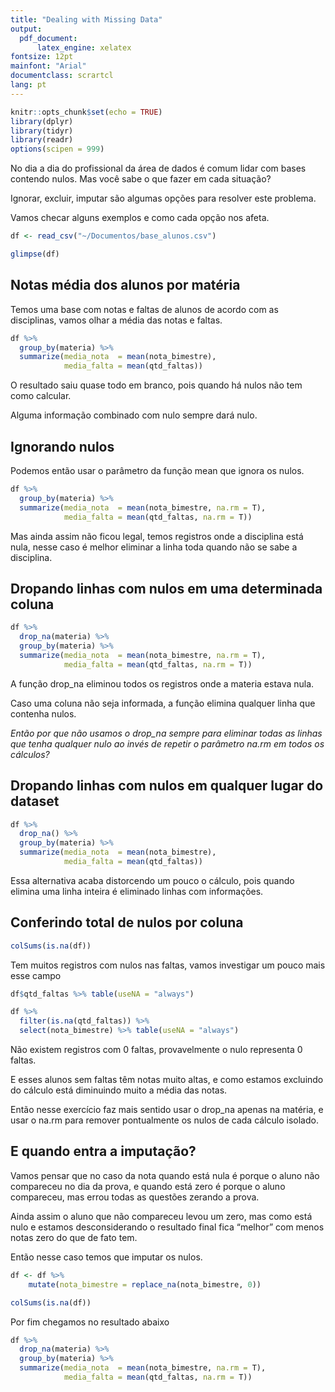 ```yaml
---
title: "Dealing with Missing Data"
output: 
  pdf_document:
      latex_engine: xelatex
fontsize: 12pt
mainfont: "Arial"
documentclass: scrartcl
lang: pt
---
```


```r
knitr::opts_chunk$set(echo = TRUE)
library(dplyr)
library(tidyr)
library(readr)
options(scipen = 999)
```


No dia a dia do profissional da área de dados é comum lidar com bases contendo nulos.
Mas você sabe o que fazer em cada situação? 

Ignorar, excluir, imputar são algumas opções para resolver este problema.

Vamos checar alguns exemplos e como cada opção nos afeta.

```r
df <- read_csv("~/Documentos/base_alunos.csv")

glimpse(df)
```

## Notas média dos alunos por matéria
Temos uma base com notas e faltas de alunos de acordo com as disciplinas, vamos olhar a média das notas e faltas.

```r
df %>% 
  group_by(materia) %>% 
  summarize(media_nota  = mean(nota_bimestre),
            media_falta = mean(qtd_faltas))
```

O resultado saiu quase todo em branco, pois quando há nulos não tem como calcular.

Alguma informação combinado com nulo sempre dará nulo.

## Ignorando nulos

Podemos então usar o parâmetro da função mean que ignora os nulos.

```r
df %>% 
  group_by(materia) %>% 
  summarize(media_nota  = mean(nota_bimestre, na.rm = T),
            media_falta = mean(qtd_faltas, na.rm = T))

```

Mas ainda assim não ficou legal, temos registros onde a disciplina está nula, nesse caso é melhor eliminar a linha toda quando não se sabe a disciplina.

## Dropando linhas com nulos em uma determinada coluna

```r
df %>% 
  drop_na(materia) %>% 
  group_by(materia) %>% 
  summarize(media_nota  = mean(nota_bimestre, na.rm = T),
            media_falta = mean(qtd_faltas, na.rm = T))
```


A função drop_na eliminou todos os registros onde a materia estava nula.

Caso uma coluna não seja informada, a função elimina qualquer linha que contenha nulos.

*Então por que não usamos o drop_na sempre para eliminar todas as linhas que tenha qualquer nulo ao invés de repetir o parâmetro na.rm em todos os cálculos?*

## Dropando linhas com nulos em qualquer lugar do dataset

```r
df %>% 
  drop_na() %>% 
  group_by(materia) %>% 
  summarize(media_nota  = mean(nota_bimestre),
            media_falta = mean(qtd_faltas))

```

Essa alternativa acaba distorcendo um pouco o cálculo, pois quando elimina uma linha inteira é eliminado linhas com informações.

## Conferindo total de nulos por coluna

```r
colSums(is.na(df))
```

Tem muitos registros com nulos nas faltas, vamos investigar um pouco mais esse campo

```r
df$qtd_faltas %>% table(useNA = "always")

df %>% 
  filter(is.na(qtd_faltas)) %>% 
  select(nota_bimestre) %>% table(useNA = "always")
```

Não existem registros com 0 faltas, provavelmente o nulo representa 0 faltas.

E esses alunos sem faltas têm notas muito altas, e como estamos excluindo do cálculo está diminuindo muito a média das notas. 

Então nesse exercício faz mais sentido usar o drop_na apenas na matéria, e usar o na.rm para remover pontualmente os nulos de cada cálculo isolado.


## E quando entra a imputação?

Vamos pensar que no caso da nota quando está nula é porque o aluno não compareceu no dia da prova, e quando está zero é porque o aluno compareceu, mas errou todas as questões zerando a prova. 

Ainda assim o aluno que não compareceu levou um zero, mas como está nulo e estamos desconsiderando o resultado final fica "melhor" com menos notas zero do que de fato tem. 

Então nesse caso temos que imputar os nulos.

```r
df <- df %>%
    mutate(nota_bimestre = replace_na(nota_bimestre, 0))

colSums(is.na(df))
```

Por fim chegamos no resultado abaixo

```r
df %>% 
  drop_na(materia) %>% 
  group_by(materia) %>% 
  summarize(media_nota  = mean(nota_bimestre, na.rm = T),
            media_falta = mean(qtd_faltas, na.rm = T))
```

